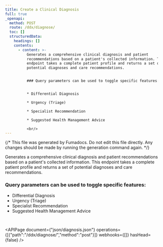 ```yaml
---
title: Create a Clinical Diagnosis
full: true
_openapi:
  method: POST
  route: /ddx/diagnose/
  toc: []
  structuredData:
    headings: []
    contents:
      - content: >-
          Generates a comprehensive clinical diagnosis and patient
          recommendations based on a patient's collected information. This
          endpoint takes a complete patient profile and returns a set of
          potential diagnoses and care recommendations.


          ### Query parameters can be used to toggle specific features:


          * Differential Diagnosis

          * Urgency (Triage)

          * Specialist Recommendation

          * Suggested Health Management Advice

          <br/>
---
```


{/* This file was generated by Fumadocs. Do not edit this file directly. Any changes should be made by running the generation command again. */}

Generates a comprehensive clinical diagnosis and patient recommendations based on a patient's collected information. This endpoint takes a complete patient profile and returns a set of potential diagnoses and care recommendations.

### Query parameters can be used to toggle specific features:

* Differential Diagnosis
* Urgency (Triage)
* Specialist Recommendation
* Suggested Health Management Advice
<br/>

<APIPage document={"json/diagnosis.json"} operations={[{"path":"/ddx/diagnose/","method":"post"}]} webhooks={[]} hasHead={false} />